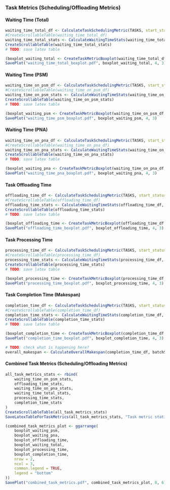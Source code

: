 ### Task Metrics (Scheduling/Offloading Metrics)

#### Waiting Time (Total)

```r
waiting_time_total_df <- CalculateTaskSchedulingMetric(TASKS, start_status = "NEW", end_status = "RUNNING", policy, batchSize, layer, Run)
#CreateScrollableTable(waiting_time_total_df)
waiting_time_total_stats <- CalculateWaitingTimeStats(waiting_time_total_df, start_status = "NEW", end_status = "RUNNING", "Waiting Time (Total)")
CreateScrollableTable(waiting_time_total_stats)
# TODO: save latex table
```

```r
(boxplot_waiting_total <- CreateTaskMetricBoxplot(waiting_time_total_df, "Waiting Time (Total)"))
SavePlot("waiting_time_total_boxplot.pdf", boxplot_waiting_total, 4, 3)
```

#### Waiting Time (PSM)

```r
waiting_time_on_psm_df <- CalculateTaskSchedulingMetric(TASKS, start_status = "NEW", end_status = "SCHEDULED", policy, batchSize, layer, Run)
#CreateScrollableTable(waiting_time_on_psm_df)
waiting_time_on_psm_stats <- CalculateWaitingTimeStats(waiting_time_on_psm_df, start_status = "NEW", end_status = "SCHEDULED", "Waiting Time (PSM)")
CreateScrollableTable(waiting_time_on_psm_stats)
# TODO: save latex table
```

```r
(boxplot_waiting_psm <- CreateTaskMetricBoxplot(waiting_time_on_psm_df, "Waiting Time (PSM)"))
SavePlot("waiting_time_psm_boxplot.pdf", boxplot_waiting_psm, 4, 3)
```

#### Waiting Time (PNA)

```r
waiting_time_on_pna_df <- CalculateTaskSchedulingMetric(TASKS, start_status = "OFFLOADED", end_status = "RUNNING", policy, batchSize, layer, Run)
#CreateScrollableTable(waiting_time_on_pna_df)
waiting_time_on_pna_stats <- CalculateWaitingTimeStats(waiting_time_on_pna_df, start_status = "OFFLOADED", end_status = "RUNNING", "Waiting Time (PNA)")
CreateScrollableTable(waiting_time_on_pna_stats)
# TODO: save latex table
```

```r
(boxplot_waiting_pna <- CreateTaskMetricBoxplot(waiting_time_on_pna_df, "Waiting Time (PNA)"))
SavePlot("waiting_time_pna_boxplot.pdf", boxplot_waiting_pna, 4, 3)
```

#### Task Offloading Time

```r
offloading_time_df <- CalculateTaskSchedulingMetric(TASKS, start_status = "SCHEDULED", end_status = "OFFLOADED", policy, batchSize, layer, Run)
#CreateScrollableTable(offloading_time_df)
offloading_time_stats <- CalculateWaitingTimeStats(offloading_time_df, start_status = "SCHEDULED", end_status = "OFFLOADED", "Offloading Time")
CreateScrollableTable(offloading_time_stats)
# TODO: save latex table
```

```r
(boxplot_offloading_time <- CreateTaskMetricBoxplot(offloading_time_df, "Offloading Time"))
SavePlot("offloading_time_boxplot.pdf", boxplot_offloading_time, 4, 3)
```

#### Task Processing Time

```r
processing_time_df <- CalculateTaskSchedulingMetric(TASKS, start_status = "RUNNING", end_status = "COMPLETED", policy, batchSize, layer, Run)
#CreateScrollableTable(processing_time_df)
processing_time_stats <- CalculateWaitingTimeStats(processing_time_df, start_status = "RUNNING", end_status = "COMPLETED", "Processing Time (Application)")
CreateScrollableTable(processing_time_stats)
# TODO: save latex table
```

```r
(boxplot_processing_time <- CreateTaskMetricBoxplot(processing_time_df, "Processing Time (Application)"))
SavePlot("processing_time_boxplot.pdf", boxplot_processing_time, 4, 3)
```

#### Task Completion Time (Makespan)

```r
completion_time_df <- CalculateTaskSchedulingMetric(TASKS, start_status = "NEW", end_status = "COMPLETED", policy, batchSize, layer, Run)
#CreateScrollableTable(completion_time_df)
completion_time_stats <- CalculateWaitingTimeStats(completion_time_df, start_status = "NEW", end_status = "COMPLETED", "Completion Time (Total)")
CreateScrollableTable(completion_time_stats)
# TODO: save latex table
```

```r
(boxplot_completion_time <- CreateTaskMetricBoxplot(completion_time_df, "Completion Time (Total)"))
SavePlot("completion_time_boxplot.pdf", boxplot_completion_time, 4, 3)
```

```r
# TODO: check what is happening here?
overall_makespan <- CalculateOverallMakespan(completion_time_df, batchSize, layer)
```

#### Combined Task Metrics (Scheduling/Offloading Metrics)

```r
all_task_metrics_stats <- rbind(
    waiting_time_on_psm_stats,
    offloading_time_stats,
    waiting_time_on_pna_stats,
    waiting_time_total_stats,
    processing_time_stats,
    completion_time_stats
)
CreateScrollableTable(all_task_metrics_stats)
SaveLatexTableForTaskMetrics(all_task_metrics_stats, "Task metric statistics for different batch sizes in seconds (s)", "task-metrics-statistics", "task_metrics_statistics.tex")
```

```r
(combined_task_metrics_plot <- ggarrange(
    boxplot_waiting_psm,
    boxplot_waiting_pna,
    boxplot_offloading_time,
    boxplot_waiting_total,
    boxplot_processing_time,
    boxplot_completion_time,
    nrow = 2,
    ncol = 3,
    common.legend = TRUE,
    legend = "bottom"
))
SavePlot("combined_task_metrics.pdf", combined_task_metrics_plot, 8, 6)
```